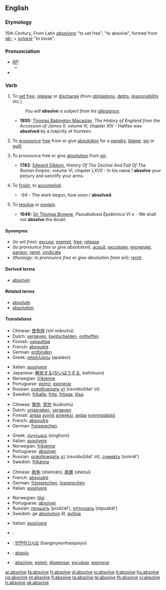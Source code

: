 ==English==

===Etymology===
15th Century, From Latin ''[[absolvere]]'' "to set free", "to absolve", formed from ''[[ab-]]'' + ''[[solvere]]'' "to loose".

===Pronunciation===
* ''[[RP]]:''
** {{IPA|/əbˈzɒlv/}}
* {{audio|en-us-absolve.ogg|Audio (US)}}

===Verb===
{{en-verb|absolv|ing}}

# {{transitive}} To [[set free]], [[release]] or [[discharge]] (from [[obligation]]s, [[debt]]s, [[responsibility]] etc.)
#: ''You will '''absolve''' a subject from his [[allegiance]].''
#* '''1855:''' [[w:Thomas Babington Macaulay|Thomas Babington Macaulay]], ''The History of England from the Accession of James II'', volume III, chapter XIV - Halifax was '''absolved''' by a majority of fourteen.
# {{transitive}} To [[pronounce]] [[free]] from or give [[absolution]] for a [[penalty]], [[blame]], [[sin]] or [[guilt]]
# {{transitive}} {{theology}} To pronounce free or give [[absolution]] from [[sin]].
#* '''1782:''' [[w:Edward Gibbon|Edward Gibbon]], ''History Of The Decline And Fall Of The Roman Empire'', volume VI, chapter LXVII - In his name I '''absolve''' your perjury and sanctify your arms.
# {{transitive}} {{obsolete}} To [[finish]]; to [[accomplish]].
#* {{RQ:Milton Lost 1674, 7}}-94 - The work begun, how soon / '''absolved'''.
# {{obsolete}} To [[resolve]] or [[explain]].
#* '''1646:''' [[w:Thomas Browne|Sir Thomas Browne]], ''Pseudodoxia Epidemica'' VI-x - We shall not '''absolve''' the doubt.

====Synonyms====
* (''to set free''): [[excuse]], [[exempt]], [[free]], [[release]]
* (''to pronounce free or give absolution''): [[acquit]], [[exculpate]], [[exonerate]], [[pardon]], [[remit]], [[vindicate]]
* (''theology: to pronounce free or give absolution from sin''): [[remit]]

====Derived terms====
* [[absolver]]

====Related terms====
* [[absolute]]
* [[absolution]]

====Translations====
{{trans-top|to set free}}
* Chinese: [[使免除]] (shǐ miǎnchú)
* Dutch: [[vergeven]], [[kwijtschelden]], [[ontheffen]]
* Finnish: [[vapauttaa]]
* French: [[absoudre]]
* German: [[entbinden]]
* Greek: [[απαλλάσω]] (apaláso)
{{trans-mid}}
* Italian: [[assolvere]]
* Japanese: [[解放する]]([[かいほう]]する, ''kaihōsuru'')
* Norwegian: [[frikjenne]]
* Portuguese: [[eximir]], [[exonerar]]
* Russian: [[освобождать]] [[от]] (osvoboždat’ ot)
* Swedish: [[frikalla]], [[frita]], [[fritaga]], [[lösa]]
{{trans-bottom}}

{{trans-top|to pronounce free or give absolution}}
* Chinese: [[寬恕]], [[宽恕]] (kuānshù)
* Dutch: [[vrijspreken]], [[vergeven]]
* Finnish: [[antaa anteeksi|antaa]] [[synti|synnit]] [[antaa anteeksi|anteeksi]], [[antaa]] [[synninpäästö]]
* French: [[absoudre]]
* German: [[freisprechen]]
{{trans-mid}}
* Greek: [[συγχωρώ]] (singhoró)
* Italian: [[assolvere]]
* Norwegian: [[frikjenne]]
* Portuguese: [[absolver]]
* Russian: [[освобождать]] [[от]] (osvoboždat’ ot), [[снимать]] (snimát’)
* Swedish: [[frikänna]]
{{trans-bottom}}

{{trans-top|theology: to pronounce free or give absolution from sin}}
* Chinese: [[赦免]] (shèmiǎn), [[赦罪]] (shèzuì)
* French: [[absoudre]]
* German: [[freisprechen]], [[lossprechen]]
* Italian: [[assolvere]]
{{trans-mid}}
* Norwegian: [[tilgi]]
* Portuguese: [[absolver]]
* Russian: [[прощать]] (proščát’), [[отпускать]] (otpuskát’)
* Swedish: ge [[absolution]] åt, [[avlösa]]
{{trans-bottom}}

{{trans-top|to finish, to accomplish}}
* Italian: [[assolvere]]
{{trans-mid}}
{{trans-bottom}}

{{trans-top|obsolete: to resolve or explain}}
{{trans-mid}}
{{trans-bottom}}

{{checktrans}}
* {{ttbc|Arabic}}: {{Arab|[[أحلت|أحلّت]]}}
* {{ttbc|Korean}}: [[방면하십시요]] (bangmyeonhasipsiyo)
* {{ttbc|Novial}}: [[absolu]]
* {{ttbc|Spanish}}: [[absolver]], [[eximir]], [[dispensar]], [[exculpar]], [[exonerar]]

[[ar:absolve]]
[[fa:absolve]]
[[fr:absolve]]
[[gl:absolve]]
[[io:absolve]]
[[it:absolve]]
[[hu:absolve]]
[[no:absolve]]
[[pt:absolve]]
[[fi:absolve]]
[[ta:absolve]]
[[te:absolve]]
[[th:absolve]]
[[vi:absolve]]
[[tr:absolve]]
[[uk:absolve]]